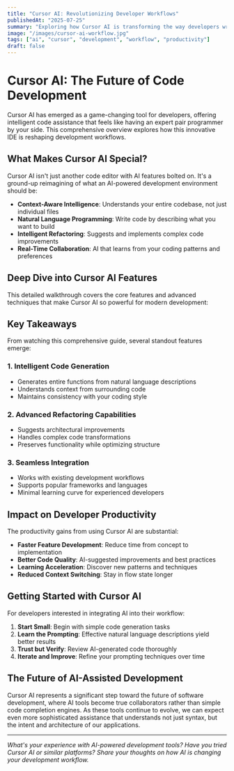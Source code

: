 ```yaml
---
title: "Cursor AI: Revolutionizing Developer Workflows"
publishedAt: "2025-07-25"
summary: "Exploring how Cursor AI is transforming the way developers write code with intelligent assistance and seamless integration."
image: "/images/cursor-ai-workflow.jpg"
tags: ["ai", "cursor", "development", "workflow", "productivity"]
draft: false
---
```


# Cursor AI: The Future of Code Development

Cursor AI has emerged as a game-changing tool for developers, offering intelligent code assistance that feels like having an expert pair programmer by your side. This comprehensive overview explores how this innovative IDE is reshaping development workflows.

## What Makes Cursor AI Special?

Cursor AI isn't just another code editor with AI features bolted on. It's a ground-up reimagining of what an AI-powered development environment should be:

- **Context-Aware Intelligence**: Understands your entire codebase, not just individual files
- **Natural Language Programming**: Write code by describing what you want to build
- **Intelligent Refactoring**: Suggests and implements complex code improvements
- **Real-Time Collaboration**: AI that learns from your coding patterns and preferences

## Deep Dive into Cursor AI Features

This detailed walkthrough covers the core features and advanced techniques that make Cursor AI so powerful for modern development:

<YouTube id="-HzgcbRXUK8" title="Cursor AI Complete Guide" />

## Key Takeaways

From watching this comprehensive guide, several standout features emerge:

### 1. **Intelligent Code Generation**
- Generates entire functions from natural language descriptions
- Understands context from surrounding code
- Maintains consistency with your coding style

### 2. **Advanced Refactoring Capabilities**
- Suggests architectural improvements
- Handles complex code transformations
- Preserves functionality while optimizing structure

### 3. **Seamless Integration**
- Works with existing development workflows
- Supports popular frameworks and languages
- Minimal learning curve for experienced developers

## Impact on Developer Productivity

The productivity gains from using Cursor AI are substantial:

- **Faster Feature Development**: Reduce time from concept to implementation
- **Better Code Quality**: AI-suggested improvements and best practices
- **Learning Acceleration**: Discover new patterns and techniques
- **Reduced Context Switching**: Stay in flow state longer

## Getting Started with Cursor AI

For developers interested in integrating AI into their workflow:

1. **Start Small**: Begin with simple code generation tasks
2. **Learn the Prompting**: Effective natural language descriptions yield better results
3. **Trust but Verify**: Review AI-generated code thoroughly
4. **Iterate and Improve**: Refine your prompting techniques over time

## The Future of AI-Assisted Development

Cursor AI represents a significant step toward the future of software development, where AI tools become true collaborators rather than simple code completion engines. As these tools continue to evolve, we can expect even more sophisticated assistance that understands not just syntax, but the intent and architecture of our applications.

---

*What's your experience with AI-powered development tools? Have you tried Cursor AI or similar platforms? Share your thoughts on how AI is changing your development workflow.*